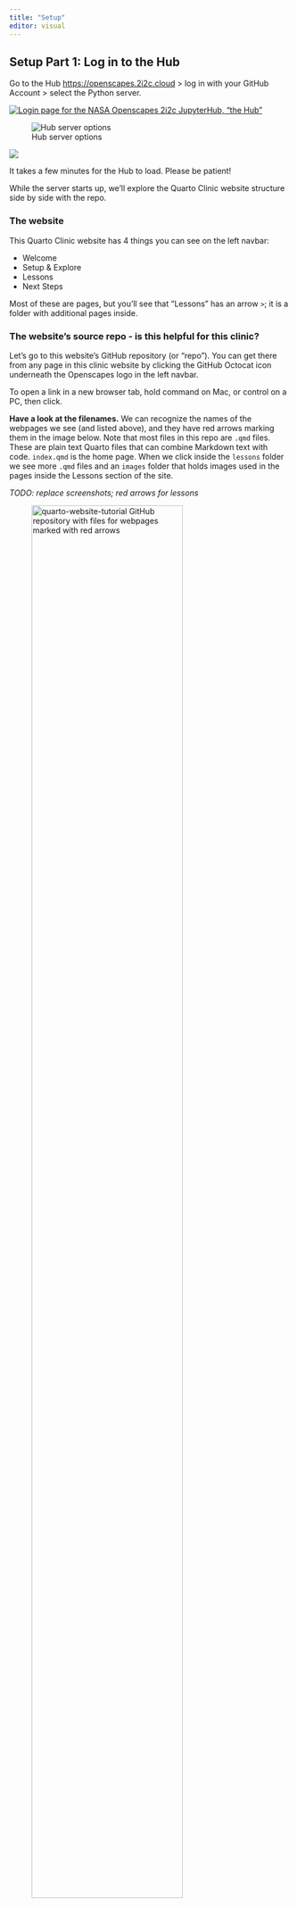 ```yaml
---
title: "Setup"
editor: visual
---
```


## Setup Part 1: Log in to the Hub

Go to the Hub <https://openscapes.2i2c.cloud> \> log in with your GitHub Account \> select the Python server.

[![Login page for the NASA Openscapes 2i2c JupyterHub, "the Hub"](images/jupyterhub-2i2c-login.png)](https://openscapes.2i2c.cloud/)

![Hub server options](images/jupyterhub-server-options.png)

![](images/jupyterhub-loading.png)

It takes a few minutes for the Hub to load. Please be patient!

While the server starts up, we’ll explore the Quarto Clinic website structure side by side with the repo.

### The website

This Quarto Clinic website has 4 things you can see on the left navbar:

-   Welcome
-   Setup & Explore
-   Lessons
-   Next Steps

Most of these are pages, but you'll see that "Lessons" has an arrow `>`; it is a folder with additional pages inside.

### The website's source repo - is this helpful for this clinic?

Let's go to this website's GitHub repository (or "repo"). You can get there from any page in this clinic website by clicking the GitHub Octocat icon underneath the Openscapes logo in the left navbar.

::: callout-tip
To open a link in a new browser tab, hold command on Mac, or control on a PC, then click.
:::

**Have a look at the filenames.** We can recognize the names of the webpages we see (and listed above), and they have red arrows marking them in the image below. Note that most files in this repo are `.qmd` files. These are plain text Quarto files that can combine Markdown text with code. `index.qmd` is the home page. When we click inside the `lessons` folder we see more `.qmd` files and an `images` folder that holds images used in the pages inside the Lessons section of the site.

*TODO: replace screenshots; red arrows for lessons*

![quarto-website-tutorial GitHub repository with files for webpages marked with red arrows](images/quarto-files-github.png){fig-alt="Screenshot of files on GitHub with red arrows identifying the files that we saw in the left sidebar" fig-align="center" width="80%"}

## Setup Part 2: Clone the Quarto Clinic repo

After our Hub server has loaded (Setup Part 1), we'll clone the Quarto Clinic repository into the Hub.

**Option A:** In the Hub, use the Git tab to Clone the repo.

![Clone a GitHub repository in the Hub](images/jupyterhyb-clone-repo.png)

**Option B:** In the Hub, do this by opening a terminal (File \> New \> Terminal). In the Terminal, `git clone` your repository and `cd` into it:

``` bash
git clone https://github.com/openscapes/quarto-clinic
cd quarto-clinic
```

### Aside: What is a branch?


### Create a new branch

Working in a branch means you have your own version of the Quarto Clinic to edit and preview. Later, we'll learn how to contribute your edits to the Main branch of the Clinic by making a "Pull Request" on GitHub.

Navigate into the `quarto-clinic` folder (In the Terminal: `cd quarto-clinic)` \> click the Git tab \> New Branch, with branch name = *your name*, to make it easy to identify your work in the exercises that follow.

![Create a branch](images/jupyterhub-git-branch.png)

In the terminal: `git checkout -b yourname`

### Set up our Git credentials

*TODO: do we need to do [Step 5.1. Configure Git (`git config`)](https://nasa-openscapes.github.io/2021-Cloud-Hackathon/tutorials/00_Setup.html#step-5.1.-configure-git-git-config)? (but ignore the push file part). Clarify the following text to say see the orange dot. click it to be prompted*

When you see the following screenshot, GitHub is asking for you to input your credentials. (Note: you see this screenshot when you have committed work to push to GitHub.com. In this case we have created a new branch in the Hub and it does not yet exist on GitHub.

![Prompt to add your Git credentials](images/jupyterhub-git-credentials.png)

We'll follow the instructions in the 2021 Cloud Hackathon to [Setup your Personal Access Token (PAT)](https://nasa-openscapes.github.io/2021-Cloud-Hackathon/tutorials/00_Setup.html#step-5.6.-setup-pat).

## Onward!

Now we are ready to start editing! The next chapter describes how to do this in the JupyterHub.
